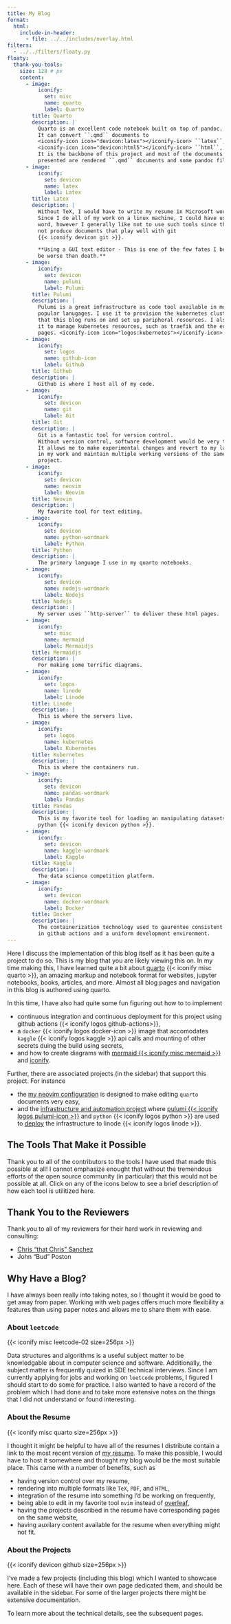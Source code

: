 ```yaml
---
title: My Blog
format:
  html:
    include-in-header:
      - file: ../../includes/overlay.html
filters:
  - ../../filters/floaty.py
floaty:
  thank-you-tools:
    size: 128 # px
    content:
      - image:
          iconify:
            set: misc
            name: quarto
            label: Quarto
        title: Quarto
        description: |
          Quarto is an excellent code notebook built on top of pandoc.
          It can convert ``.qmd`` documents to
          <iconify-icon icon="devicon:latex"></iconify-icon> ``latex``,
          <iconify-icon icon="devicon:html5"></iconify-icon> ``html``, and more.
          It is the backbone of this project and most of the documents
          presented are rendered ``.qmd`` documents and some pandoc filters.
      - image:
          iconify:
            set: devicon
            name: latex
            label: Latex
        title: Latex
        description: |
          Without TeX, I would have to write my resume in Microsoft word.
          Since I do all of my work on a linux machine, I could have used libre
          word, however I generally like not to use such tools since they do
          not produce documents that play well with git
          {{< iconify devicon git >}}.

          **Using a GUI text editor - This is one of the few fates I believe to
          be worse than death.**
      - image:
          iconify:
            set: devicon
            name: pulumi
            label: Pulumi
        title: Pulumi
        description: |
          Pulumi is a great infrastructure as code tool available in most
          popular lanugages. I use it to provision the kubernetes cluster
          that this blog runs on and set up paripheral resources. I also use
          it to manage kubernetes resources, such as traefik and the error
          pages. <iconify-icon icon="logos:kubernetes"></iconify-icon>
      - image:
          iconify:
            set: logos
            name: github-icon
            label: Github
        title: Github
        description: |
          Github is where I host all of my code.
      - image:
          iconify:
            set: devicon
            name: git
            label: Git
        title: Git
        description: |
          Git is a fantastic tool for version control.
          Without version control, software development would be very tedious.
          It allows me to make experimental changes and revert to my last point
          in my work and maintain multiple working versions of the same
          project.
      - image:
          iconify:
            set: devicon
            name: neovim
            label: Neovim
        title: Neovim
        description: |
          My favorite tool for text editing.
      - image:
          iconify:
            set: devicon
            name: python-wordmark
            label: Python
        title: Python
        description: |
          The primary language I use in my quarto notebooks.
      - image:
          iconify:
            set: devicon
            name: nodejs-wordmark
            label: Nodejs
        title: Nodejs
        description: |
          My server uses ``http-server`` to deliver these html pages.
      - image:
          iconify:
            set: misc
            name: mermaid
            label: Mermaidjs
        title: Mermaidjs
        description: |
          For making some terrific diagrams.
      - image:
          iconify:
            set: logos
            name: linode
            label: Linode
        title: Linode
        description: |
          This is where the servers live.
      - image:
          iconify:
            set: logos
            name: kubernetes
            label: Kubernetes
        title: Kubernetes
        description: |
          This is where the containers run.
      - image:
          iconify:
            set: devicon
            name: pandas-wordmark
            label: Pandas
        title: Pandas
        description: |
          This is my favorite tool for loading an manipulating datasets in
          python {{< iconify devicon python >}}.
      - image:
          iconify:
            set: devicon
            name: kaggle-wordmark
            label: Kaggle
        title: Kaggle
        description: |
          The data science competition platform.
      - image:
          iconify:
            set: devicon
            name: docker-wordmark
            label: Docker
        title: Docker
        description: |
          The containerization technology used to gaurentee consistent builds
          in github actions and a uniform development environment.
---
```


Here I discuss the implementation of this blog itself as it has been quite a project to do so.
This is my blog that you are likely viewing this on.
In my time making this, I have learned quite a bit about [quarto](https://quarto.org) {{< iconify misc quarto >}},
an amazing markup and notebook format for websites, jupyter notebooks, books, articles, and more.
Almost all blog pages and navigation in this blog is authored using quarto.

In this time, I have also had quite some fun figuring out how to to implement

- continuous integration and continuous deployment for this project using github actions {{< iconify logos github-actions>}},
- a `docker` {{< iconify logos docker-icon >}} image that accomodates `kaggle` {{< iconify logos kaggle >}} api calls and mounting of other secrets duing the build using secrets,
- and how to create diagrams with [mermaid {{< iconify misc mermaid >}}](https://mermaid.js.org) and [iconify](https://iconify.design).

Further, there are associated projects (in the sidebar) that support this project.
For instance

- the [my neovim configuration](../nvim-config/index.qmd) is designed to make editing `quarto` documents very easy,
- and the [infrastructure and automation project](../automation) where [pulumi {{< iconify logos pulumi-icon >}}](https://pulumi.com/) and `python` {{< iconify logos python >}} are used to [deploy](./deploy.qmd) the infrastructure to linode {{< iconify logos linode >}}.

## The Tools That Make it Possible

Thank you to all of the contributors to the tools I have used that made this possible at all!
I cannot emphasize enought that without the tremendous efforts of the open source community (in particular) that this would not be possible at all.
Click on any of the icons below to see a brief description of how each tool is utilitized here.

::::: { #thank-you-tools .floaty-wrapper }

:::::

## Thank You to the Reviewers

Thank you to all of my reviewers for their hard work in reviewing and consulting:

::: {}

- [Chris "that Chris" Sanchez]()
- John "Bud" Poston

:::

## Why Have a Blog?

I have always been really into taking notes, so I thought it would be good to get away from paper.
Working with web pages offers much more flexibility a features than using paper notes and allows me to share them with ease.

### About `leetcode`

::: { #leetcode-icon .floaty-container-single }

::: { .floaty }

{{< iconify misc leetcode-02 size=256px >}}

:::

:::

Data structures and algorithms is a useful subject matter to be knowledgable about in computer science and software.
Additionally, the subject matter is frequently quized in SDE technical interviews.
Since I am currently applying for jobs and working on `leetcode` problems, I figured I should start to do some for practice.
I also wanted to have a record of the problem which I had done and to take more extensive notes on the things that I did not understand or found interesting.

### About the Resume

::: { #leetcode-icon .floaty-container-single }

::: { .floaty }

{{< iconify misc quarto size=256px >}}

:::

:::

I thought it might be helpful to have all of the resumes I distribute contain a link to the most recent version of [my resume](/resume).
To make this possible, I would have to host it somewhere and thought my blog would be the most suitable place.
This came with a number of benefits, such as

- having version control over my resume,
- rendering into multiple formats like `TeX`, `PDF`, and `HTML`,
- integration of the resume into something I'd be working on frequently,
- being able to edit in my favorite tool `nvim` instead of [overleaf](https://overleaf.com),
- having the projects described in the resume have corresponding pages on the same website,
- having auxilary content available for the resume when everything might not fit.

### About the Projects

::: { #leetcode-icon .floaty-container-single }

::: { .floaty }

{{< iconify devicon github size=256px >}}

:::

:::

I've made a few projects (including this blog) which I wanted to showcase here.
Each of these will have their own page dedicated them, and should be available in the sidebar.
For some of the larger projects there might be extensive documentation.

To learn more about the technical details, see the subsequent pages.
